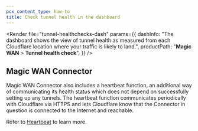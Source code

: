 ```yaml
---
pcx_content_type: how-to
title: Check tunnel health in the dashboard
---
```



<Render
	file="tunnel-healthchecks-dash"
	params={{
		dashInfo:
			"The dashboard shows the view of tunnel health as measured from each Cloudflare location where your traffic is likely to land.",
		productPath: "**Magic WAN** > **Tunnel health check**",
	}}
/>

## Magic WAN Connector

Magic WAN Connector also includes a heartbeat function, an additional way of communicating its health status which does not depend on successfully setting up any tunnels. The heartbeat function communicates periodically with Cloudflare via HTTPS and lets Cloudflare know that the Connector in question is connected to the Internet and reachable.

Refer to [Heartbeat](/magic-wan/configuration/connector/maintenance/heartbeat/) to learn more.

